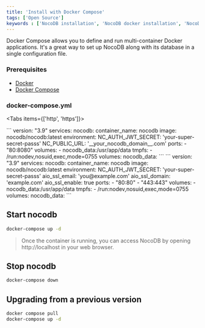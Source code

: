 ```yaml
---
title: 'Install with Docker Compose'
tags: ['Open Source']
keywords : ['NocoDB installation', 'NocoDB docker installation', 'NocoDB prerequisites']
---
```


Docker Compose allows you to define and run multi-container Docker applications. It's a great way to set up NocoDB along with its database in a single configuration file.


### Prerequisites
- [Docker](https://www.docker.com/get-started)
- [Docker Compose](https://docs.docker.com/compose/install/)

### docker-compose.yml

<Tabs items={['http', 'https']}>

<Tab value="http">
```
version: "3.9"
services:
  nocodb:
    container_name: nocodb
    image: nocodb/nocodb:latest
    environment:
      NC_AUTH_JWT_SECRET: 'your-super-secret-passs'
      NC_PUBLIC_URL: '__your_nocodb_domain__.com'
    ports:
      - "80:8080"
    volumes:
      - nocodb_data:/usr/app/data
	tmpfs:
      - /run:nodev,nosuid,exec,mode=0755
volumes:
  nocodb_data:
```
</Tab>

<Tab value="https">
```
version: "3.9"
services:
  nocodb:
    container_name: nocodb
    image: nocodb/nocodb:latest
    environment:
      NC_AUTH_JWT_SECRET: 'your-super-secret-passs'
      aio_ssl_email: 'you@example.com'
      aio_ssl_domain: 'example.com'
      aio_ssl_enable: true
    ports:
      - "80:80"
      - "443:443"
    volumes:
      - nocodb_data:/usr/app/data
	tmpfs:
      - /run:nodev,nosuid,exec,mode=0755
volumes:
  nocodb_data:
```
</Tab>

</Tabs>

## Start nocodb

```bash
docker-compose up -d

```
> Once the container is running, you can access NocoDB by opening http://localhost in your web browser.

## Stop nocodb

```bash
docker-compose down

```

## Upgrading from a previous version

```bash
docker compose pull
docker-compose up -d
```

